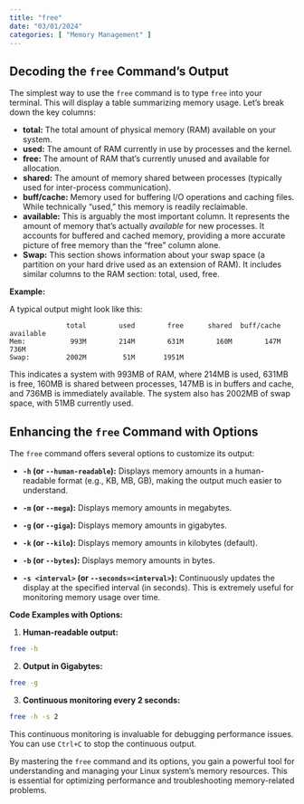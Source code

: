 ```yaml
---
title: "free"
date: "03/01/2024"
categories: [ "Memory Management" ]
---
```

## Decoding the `free` Command's Output

The simplest way to use the `free` command is to type `free` into your terminal.  This will display a table summarizing memory usage.  Let's break down the key columns:

* **total:** The total amount of physical memory (RAM) available on your system.
* **used:** The amount of RAM currently in use by processes and the kernel.
* **free:** The amount of RAM that's currently unused and available for allocation.
* **shared:** The amount of memory shared between processes (typically used for inter-process communication).
* **buff/cache:** Memory used for buffering I/O operations and caching files.  While technically "used," this memory is readily reclaimable.
* **available:** This is arguably the most important column. It represents the amount of memory that's actually *available* for new processes.  It accounts for buffered and cached memory, providing a more accurate picture of free memory than the "free" column alone.
* **Swap:**  This section shows information about your swap space (a partition on your hard drive used as an extension of RAM).  It includes similar columns to the RAM section: total, used, free.

**Example:**

A typical output might look like this:

```
              total        used        free      shared  buff/cache   available
Mem:           993M        214M        631M        160M        147M        736M
Swap:         2002M         51M       1951M
```

This indicates a system with 993MB of RAM, where 214MB is used, 631MB is free, 160MB is shared between processes, 147MB is in buffers and cache, and 736MB is immediately available.  The system also has 2002MB of swap space, with 51MB currently used.


## Enhancing the `free` Command with Options

The `free` command offers several options to customize its output:

* **`-h` (or `--human-readable`):** Displays memory amounts in a human-readable format (e.g., KB, MB, GB), making the output much easier to understand.

* **`-m` (or `--mega`):** Displays memory amounts in megabytes.

* **`-g` (or `--giga`):** Displays memory amounts in gigabytes.

* **`-k` (or `--kilo`):** Displays memory amounts in kilobytes (default).

* **`-b` (or `--bytes`):** Displays memory amounts in bytes.

* **`-s <interval>` (or `--seconds=<interval>`):**  Continuously updates the display at the specified interval (in seconds).  This is extremely useful for monitoring memory usage over time.


**Code Examples with Options:**

1. **Human-readable output:**

```bash
free -h
```

2. **Output in Gigabytes:**

```bash
free -g
```

3. **Continuous monitoring every 2 seconds:**

```bash
free -h -s 2
```


This continuous monitoring is invaluable for debugging performance issues.  You can use `Ctrl+C` to stop the continuous output.


By mastering the `free` command and its options, you gain a powerful tool for understanding and managing your Linux system's memory resources.  This is essential for optimizing performance and troubleshooting memory-related problems.

